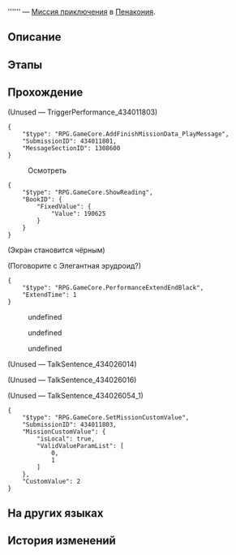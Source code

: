 {{Дополнить|Диалоги.}}
{{Миссия Инфобокс
|id              = 4340118
|Название        = 
|Изображение     = Миссия Освоения .png
|Тип             = Миссия приключения
|События         = 
|Глава           = 
|Условия         = Завершена [[Миссия Освоения]] ''[[И на восьмой день...]]''
|Персонажи       = Зарянка; Первопроходец; Элегантная эрудроид?
|СтартЛокация    = [[Пенакония]] — [[Большой театр Пенаконии]]
|Локации         = Большой театр Пенаконии
|Предыдущая      = 
|Следующая       = 
|Награды         = Утраченный кристалл*2; "Hope Is the Thing With Feathers (Overture)"*1 { text = Hope Is the Thing With Feathers }; Кредиты*5 000
}}
'''''' — [[Миссия приключения]] в [[Пенакония]].

==Описание==
{{Описание|<!--официальное описание из Перекрёстка судеб-->}}

==Этапы==


==Прохождение==
{{Дополнить}}


;(Unused &mdash; TriggerPerformance_434011803)
<pre>{
	"$type": "RPG.GameCore.AddFinishMissionData_PlayMessage",
	"SubmissionID": 434011801,
	"MessageSectionID": 1308600
}</pre>

:{{Диалог|?}} Осмотреть
<pre>{
	"$type": "RPG.GameCore.ShowReading",
	"BookID": {
		"FixedValue": {
			"Value": 190625
		}
	}
}</pre>
<!--Unknown TalkSentence: 434026001-->
<!--Unknown TalkSentence: 434026059-->
;(Экран становится чёрным)
<!--Unknown TalkSentence: 434026060-->
<!--Unknown TalkSentence: 434026061-->
<!--Unknown TalkSentence: 434026062-->
<!--Unknown TalkSentence: 434026063-->
<!--Unknown TalkSentence: 434026064-->
<!--Unknown TalkSentence: 434026065-->
<!--Unknown TalkSentence: 434026002-->
<!--Unknown TalkSentence: 434026003-->

;(Поговорите с Элегантная эрудроид?)
<pre>{
	"$type": "RPG.GameCore.PerformanceExtendEndBlack",
	"ExtendTime": 1
}</pre>
<!--Unknown TalkSentence: 434026001-->
<!--Unknown TalkSentence: 434026002-->
<!--Unknown TalkSentence: 434026003-->
<!--Unknown TalkSentence: 434026004-->
:{{Диалог|Стрелка}} undefined
:{{Диалог|Стрелка}} undefined
:{{Диалог|Стрелка}} undefined
;(Unused &mdash; TalkSentence_434026014)
<!--Unknown TalkSentence: 434026014-->
:<!--Unknown TalkSentence: 434026015-->
:<!--Unknown TalkSentence: 434026016-->
:<!--Unknown TalkSentence: 434026017-->
:<!--Unknown TalkSentence: 434026018-->
:<!--Unknown TalkSentence: 434026019-->

;(Unused &mdash; TalkSentence_434026016)
<!--Unknown TalkSentence: 434026016-->
:<!--Unknown TalkSentence: 434026017-->
:<!--Unknown TalkSentence: 434026018-->
:<!--Unknown TalkSentence: 434026019-->

;(Unused &mdash; TalkSentence_434026054_1)
<pre>{
	"$type": "RPG.GameCore.SetMissionCustomValue",
	"SubmissionID": 434011803,
	"MissionCustomValue": {
		"isLocal": true,
		"ValidValueParamList": [
			0,
			1
		]
	},
	"CustomValue": 2
}</pre>

{{Диалог Конец}}

==На других языках==
{{На других языках
|en   = 
|zhs  = 
|zht  = 
|ja   = 
|ko   = 
|es   = 
|fr   = 
|ru   = 
|th   = 
|vi   = 
|de   = 
|id   = 
|pt   = 
}}

==История изменений==
{{История изменений|2.7}}

